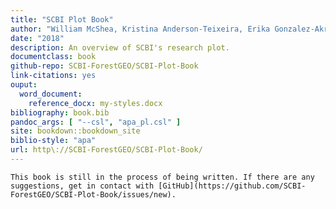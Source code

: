```yaml
---
title: "SCBI Plot Book"
author: "William McShea, Kristina Anderson-Teixeira, Erika Gonzalez-Akre, Stuart Davies, Alyssa Terrell, Michael Scott, Caroline Kittle, Ian McGregor"
date: "2018"
description: An overview of SCBI's research plot.
documentclass: book
github-repo: SCBI-ForestGEO/SCBI-Plot-Book
link-citations: yes
ouput:
  word_document:
    reference_docx: my-styles.docx
bibliography: book.bib
pandoc_args: [ "--csl", "apa_pl.csl" ]
site: bookdown::bookdown_site
biblio-style: "apa"
url: http\://SCBI-ForestGEO/SCBI-Plot-Book/
---
```


```This book is still in the process of being written. If there are any suggestions, get in contact with [GitHub](https://github.com/SCBI-ForestGEO/SCBI-Plot-Book/issues/new).```